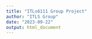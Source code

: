 ---
title: "ITLs6111 Group Project"
author: "ITLS Group"
date: "2023-09-22"
output: html_document
---

```{r}

```




